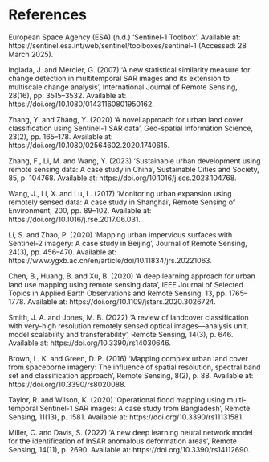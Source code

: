 # References {.unnumbered}

European Space Agency (ESA) (n.d.) 'Sentinel-1 Toolbox'. Available at: https://sentinel.esa.int/web/sentinel/toolboxes/sentinel-1 (Accessed: 28 March 2025).

Inglada, J. and Mercier, G. (2007) 'A new statistical similarity measure for change detection in multitemporal SAR images and its extension to multiscale change analysis', International Journal of Remote Sensing, 28(16), pp. 3515–3532. Available at: https://doi.org/10.1080/01431160801950162.

Zhang, Y. and Zhang, Y. (2020) 'A novel approach for urban land cover classification using Sentinel-1 SAR data', Geo-spatial Information Science, 23(2), pp. 165–178. Available at: https://doi.org/10.1080/02564602.2020.1740615.

Zhang, F., Li, M. and Wang, Y. (2023) 'Sustainable urban development using remote sensing data: A case study in China', Sustainable Cities and Society, 85, p. 104768. Available at: https://doi.org/10.1016/j.scs.2023.104768.

Wang, J., Li, X. and Lu, L. (2017) 'Monitoring urban expansion using remotely sensed data: A case study in Shanghai', Remote Sensing of Environment, 200, pp. 89–102. Available at: https://doi.org/10.1016/j.rse.2017.06.031.

Li, S. and Zhao, P. (2020) 'Mapping urban impervious surfaces with Sentinel-2 imagery: A case study in Beijing', Journal of Remote Sensing, 24(3), pp. 456–470. Available at: https://www.ygxb.ac.cn/en/article/doi/10.11834/jrs.20221063.

Chen, B., Huang, B. and Xu, B. (2020) 'A deep learning approach for urban land use mapping using remote sensing data', IEEE Journal of Selected Topics in Applied Earth Observations and Remote Sensing, 13, pp. 1765–1778. Available at: https://doi.org/10.1109/jstars.2020.3026724.

Smith, J. A. and Jones, M. B. (2022) 'A review of landcover classification with very-high resolution remotely sensed optical images—analysis unit, model scalability and transferability', Remote Sensing, 14(3), p. 646. Available at: https://doi.org/10.3390/rs14030646.

Brown, L. K. and Green, D. P. (2016) 'Mapping complex urban land cover from spaceborne imagery: The influence of spatial resolution, spectral band set and classification approach', Remote Sensing, 8(2), p. 88. Available at: https://doi.org/10.3390/rs8020088.

Taylor, R. and Wilson, K. (2020) 'Operational flood mapping using multi-temporal Sentinel-1 SAR images: A case study from Bangladesh', Remote Sensing, 11(13), p. 1581. Available at: https://doi.org/10.3390/rs11131581.

Miller, C. and Davis, S. (2022) 'A new deep learning neural network model for the identification of InSAR anomalous deformation areas', Remote Sensing, 14(11), p. 2690. Available at: https://doi.org/10.3390/rs14112690.
